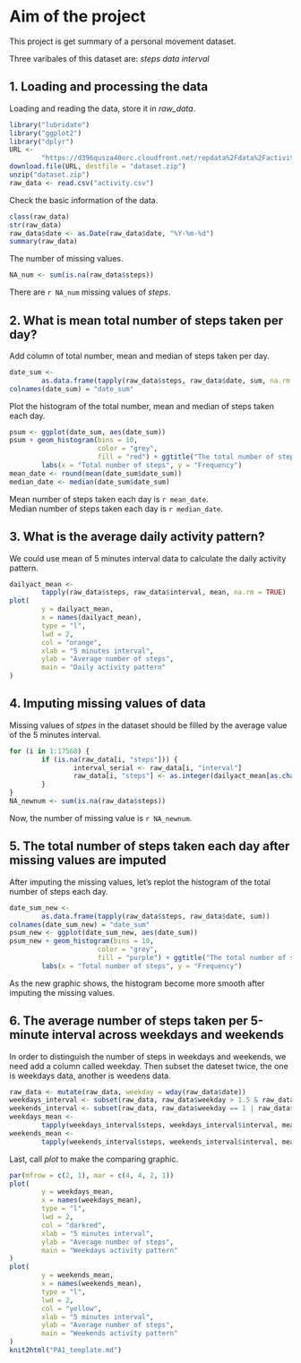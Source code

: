 # Aim of the project

This project is get summary of a personal movement dataset.

Three varibales of this dataset are: *steps* *data* *interval*

## 1. Loading and processing the data

Loading and reading the data, store it in *raw_data*.

```r
library("lubridate")
library("ggplot2")
library("dplyr")
URL <-
        "https://d396qusza40orc.cloudfront.net/repdata%2Fdata%2Factivity.zip"
download.file(URL, destfile = "dataset.zip")
unzip("dataset.zip")
raw_data <- read.csv("activity.csv")
```

Check the basic information of the data.

```r
class(raw_data)
str(raw_data)
raw_data$date <- as.Date(raw_data$date, "%Y-%m-%d")
summary(raw_data)
```

The number of missing values.

```r
NA_num <- sum(is.na(raw_data$steps))
```

There are `r NA_num` missing values of *steps*.

## 2. What is mean total number of steps taken per day?

Add column of total number, mean and median of steps taken per day.

```r
date_sum <-
        as.data.frame(tapply(raw_data$steps, raw_data$date, sum, na.rm = TRUE))
colnames(date_sum) = "date_sum"
```

Plot the histogram of the total number, mean and median of steps taken each day.

```r
psum <- ggplot(date_sum, aes(date_sum))
psum + geom_histogram(bins = 10,
                      color = "grey",
                      fill = "red") + ggtitle("The total number of steps taken each day") +
        labs(x = "Total number of steps", y = "Frequency")
mean_date <- round(mean(date_sum$date_sum))
median_date <- median(date_sum$date_sum)
```

| Mean number of steps taken each day is `r mean_date`.
| Median number of steps taken each day is `r median_date`.

## 3. What is the average daily activity pattern?

We could use mean of 5 minutes interval data to calculate the daily activity pattern.

```r
dailyact_mean <-
        tapply(raw_data$steps, raw_data$interval, mean, na.rm = TRUE)
plot(
        y = dailyact_mean,
        x = names(dailyact_mean),
        type = "l",
        lwd = 2,
        col = "orange",
        xlab = "5 minutes interval",
        ylab = "Average number of steps",
        main = "Daily activity pattern"
)
```

## 4. Imputing missing values of data

Missing values of *stpes* in the dataset should be filled by the average value of the 5 minutes interval.

```r
for (i in 1:17568) {
        if (is.na(raw_data[i, "steps"])) {
                interval_serial <- raw_data[i, "interval"]
                raw_data[i, "steps"] <- as.integer(dailyact_mean[as.character(interval_serial)])
        }
}
NA_newnum <- sum(is.na(raw_data$steps))
```

Now, the number of missing value is `r NA_newnum`.

## 5. The total number of steps taken each day after missing values are imputed

After imputing the missing values, let's replot the histogram of the total number of steps each day.

```r
date_sum_new <-
        as.data.frame(tapply(raw_data$steps, raw_data$date, sum))
colnames(date_sum_new) = "date_sum"
psum_new <- ggplot(date_sum_new, aes(date_sum))
psum_new + geom_histogram(bins = 10,
                      color = "grey",
                      fill = "purple") + ggtitle("The total number of steps taken each day") +
        labs(x = "Total number of steps", y = "Frequency")

```

As the new graphic shows, the histogram become more smooth after imputing the missing values.

## 6. The average number of steps taken per 5-minute interval across weekdays and weekends

In order to distinguish the number of steps in weekdays and weekends, we need add a column called weekday. Then subset the dateset twice, the one is weekdays data, another is weedens data.

```r
raw_data <- mutate(raw_data, weekday = wday(raw_data$date))
weekdays_interval <- subset(raw_data, raw_data$weekday > 1.5 & raw_data$weekday < 6.5)
weekends_interval <- subset(raw_data, raw_data$weekday == 1 | raw_data$weekday == 7)
weekdays_mean <-
        tapply(weekdays_interval$steps, weekdays_interval$interval, mean)
weekends_mean <-
        tapply(weekends_interval$steps, weekends_interval$interval, mean)

```

Last, call *plot* to make the comparing graphic.

```r
par(mfrow = c(2, 1), mar = c(4, 4, 2, 1))
plot(
        y = weekdays_mean,
        x = names(weekdays_mean),
        type = "l",
        lwd = 2,
        col = "darkred",
        xlab = "5 minutes interval",
        ylab = "Average number of steps",
        main = "Weekdays activity pattern"
)
plot(
        y = weekends_mean,
        x = names(weekends_mean),
        type = "l",
        lwd = 2,
        col = "yellow",
        xlab = "5 minutes interval",
        ylab = "Average number of steps",
        main = "Weekends activity pattern"
)
knit2html("PA1_template.md")
```

